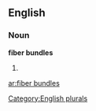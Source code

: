 
==English==

===Noun===
'''fiber bundles'''

# {{plural of|[[fiber bundle]]}}

[[Category:English plurals]]

[[ar:fiber bundles]]